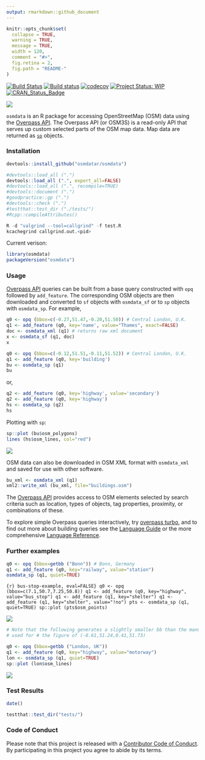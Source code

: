 ```yaml
---
output: rmarkdown::github_document
---
```


<!-- README.md is generated from README.Rmd. Please edit that file -->

```r
knitr::opts_chunk$set(
  collapse = TRUE,
  warning = TRUE,
  message = TRUE,
  width = 120,
  comment = "#>",
  fig.retina = 2,
  fig.path = "README-"
)
```


[![Build Status](https://travis-ci.org/osmdatar/osmdata.svg?branch=master)](https://travis-ci.org/osmdatar/osmdata) 
[![Build status](https://ci.appveyor.com/api/projects/status/github/osmdatar/osmdata?svg=true)](https://ci.appveyor.com/project/mpadge/osmdata)
[![codecov](https://codecov.io/gh/osmdatar/osmdata/branch/master/graph/badge.svg)](https://codecov.io/gh/osmdatar/osmdata)
[![Project Status: WIP](http://www.repostatus.org/badges/0.1.0/wip.svg)](http://www.repostatus.org/#wip)
[![CRAN_Status_Badge](http://www.r-pkg.org/badges/version/osmdata)](http://cran.r-project.org/web/packages/osmdata) 

![](./fig/title.png)


`osmdata` is an R package for accessing OpenStreetMap (OSM) data using the
[Overpass API](http://wiki.openstreetmap.org/wiki/Overpass_API).  The Overpass
API (or OSM3S) is a read-only API that serves up custom selected
parts of the OSM map data. Map data are returned as
[`sp`](https://cran.r-project.org/package=sp) objects.


### Installation

```r
devtools::install_github("osmdatar/osmdata")
```

```r
#devtools::load_all (".")
devtools::load_all (".", export_all=FALSE)
#devtools::load_all (".", recompile=TRUE)
#devtools::document (".")
#goodpractice::gp (".")
#devtools::check (".")
#testthat::test_dir ("./tests/")
#Rcpp::compileAttributes()
```
```r
R -d "valgrind --tool=callgrind" -f test.R
kcachegrind callgrind.out.<pid>
```

Current verison:

```r
library(osmdata)
packageVersion("osmdata")
```

### Usage

[Overpass API](http://wiki.openstreetmap.org/wiki/Overpass_API) queries can be
built from a base query constructed with `opq` followed by `add_feature`. The
corresponding OSM objects are then downloaded and converted to `sf` objects with
`osmdata_sf` or to `sp` objects with `osmdata_sp`. For example,

```r
q0 <- opq (bbox=c(-0.27,51.47,-0.20,51.50)) # Central London, U.K.
q1 <- add_feature (q0, key='name', value="Thames", exact=FALSE)
doc <- osmdata_xml (q1) # returns raw xml document
x <- osmdata_sf (q1, doc)
x
```

```r
q0 <- opq (bbox=c(-0.12,51.51,-0.11,51.52)) # Central London, U.K.
q1 <- add_feature (q0, key='building')
bu <- osmdata_sp (q1)
bu
```

or,

```r
q2 <- add_feature (q0, key='highway', value='secondary')
q2 <- add_feature (q0, key='highway')
hs <- osmdata_sp (q2)
hs
```

Plotting with `sp`:
```r
sp::plot (bu$osm_polygons)
lines (hs$osm_lines, col="red")
```
![](./fig/README-plot1.png)

OSM data can also be downloaded in OSM XML format with `osmdata_xml` and saved
for use with other software.
```r
bu_xml <- osmdata_xml (q1)
xml2::write_xml (bu_xml, file="buildings.osm")
```

The [Overpass API](http://wiki.openstreetmap.org/wiki/Overpass_API) provides
access to OSM elements selected by search criteria such as location, types of
objects, tag properties, proximity, or combinations of these.

To explore simple Overpass queries interactively, try 
[overpass turbo](http://overpass-turbo.eu/), and to find out more about building
queries see the 
[Language Guide](http://wiki.openstreetmap.org/wiki/Overpass_API/Language_Guide)
or the more comprehensive
[Language Reference](http://wiki.openstreetmap.org/wiki/Overpass_API/Overpass_QL).

<!--
The following functions are implemented:

- `add_feature`:	Add a feature to an Overpass query
- `available_features`:	List recognized features in OSM Overpass
- `available_tags`:	List tags associated with a feature
- `bbox_to_string`:	Convert a named matrix or a named vector (or an unnamed vector) return a string
- `opq`:	Begin building an Overpass query
- `overpass_query`:	Issue OSM Overpass Query
- `overpass_status`:	Retrieve status of the Overpass API
- `read_osm`:	Read an XML OSM Overpass response from path
-->


### Further examples

```r
q0 <- opq (bbox=getbb ("Bonn")) # Bonn, Germany
q1 <- add_feature (q0, key="railway", value="station")
osmdata_sp (q1, quiet=TRUE)
```

```{r} bus-stop-example, eval=FALSE}
q0 <- opq (bbox=c(7.1,50.7,7.25,50.8))
q1 <- add_feature (q0, key="highway", value="bus_stop")
q1 <- add_feature (q1, key="shelter")
q1 <- add_feature (q1, key="shelter", value="!no")
pts <- osmdata_sp (q1, quiet=TRUE)
sp::plot (pts$osm_points)
```

![](./fig/README-only_nodes.png)

```r
# Note that the following generates a slightly smaller bb than the manual one
# used for # the figure of (-0.61,51.24,0.41,51.73)
```

```r
q0 <- opq (bbox=getbb ("London, UK"))
q1 <- add_feature (q0, key="highway", value="motorway")
lon <- osmdata_sp (q1, quiet=TRUE)
sp::plot (lon$osm_lines)
```
![](./fig/README-london-motorways.png)


### Test Results

```r
date()

testthat::test_dir("tests/")
```

### Code of Conduct

Please note that this project is released with a [Contributor Code of Conduct](CONDUCT.md). 
By participating in this project you agree to abide by its terms.
